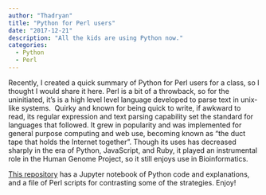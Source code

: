 ```yaml
---
author: "Thadryan"
title: "Python for Perl users"
date: "2017-12-21"
description: "All the kids are using Python now."
categories:
  - Python
  - Perl
---
```


Recently, I created a quick summary of Python for Perl users for a class, so I thought I would share it here. Perl is a bit of a throwback, so for the uninitiated, it's is a high level level language developed to parse text in unix-like systems.  Quirky and known for being quick to write, if awkward to read, its regular expression and text parsing capability set the standard for languages that followed. It grew in popularity and was implemented for general purpose computing and web use, becoming known as "the duct tape that holds the Internet together". Though its uses has decreased sharply in the era of Python, JavaScript, and Ruby, it played an instrumental role in the Human Genome Project, so it still enjoys use in Bioinformatics.

[This repository](https://github.com/sweeney-th/PerlToPyCrashCourse) has a Jupyter notebook of Python code and explanations, and a file of Perl scripts for contrasting some of the strategies. Enjoy!